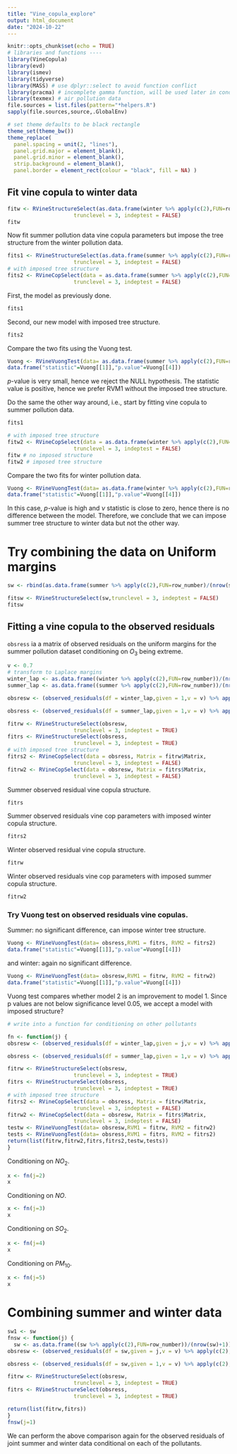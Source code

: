 ```yaml
---
title: "Vine_copula_explore"
output: html_document
date: "2024-10-22"
---
```


```r
knitr::opts_chunk$set(echo = TRUE)
# libraries and functions ----
library(VineCopula)
library(evd)
library(ismev)
library(tidyverse)
library(MASS) # use dplyr::select to avoid function conflict
library(pracma) # incomplete gamma function, will be used later in cond.ext.model for modelling the residual margins
library(texmex) # air pollution data
file.sources = list.files(pattern="*helpers.R")
sapply(file.sources,source,.GlobalEnv)

# set theme defaults to be black rectangle
theme_set(theme_bw())
theme_replace(
  panel.spacing = unit(2, "lines"),
  panel.grid.major = element_blank(),
  panel.grid.minor = element_blank(),
  strip.background = element_blank(),
  panel.border = element_rect(colour = "black", fill = NA) )
```

## Fit vine copula to winter data

```r
fitw <- RVineStructureSelect(as.data.frame(winter %>% apply(c(2),FUN=row_number)/(nrow(winter)+1)),
                     trunclevel = 3, indeptest = FALSE)
fitw
```

Now fit summer pollution data vine copula parameters but impose the tree structure from the winter pollution data.

```r
fits1 <- RVineStructureSelect(as.data.frame(summer %>% apply(c(2),FUN=row_number)/(nrow(summer)+1)),
                     trunclevel = 3, indeptest = FALSE)
# with imposed tree structure
fits2 <- RVineCopSelect(data = as.data.frame(summer %>% apply(c(2),FUN=row_number)/(nrow(summer)+1)), Matrix = fitw$Matrix,
                     trunclevel = 3, indeptest = FALSE)

```
First, the model as previously done.
```r
fits1
```
Second, our new model with imposed tree structure.

```r
fits2
```

Compare the two fits using the Vuong test.

```r
Vuong <- RVineVuongTest(data= as.data.frame(summer %>% apply(c(2),FUN=row_number)/(nrow(summer)+1)),RVM1 = fits1, RVM2 = fits2)
data.frame("statistic"=Vuong[[1]],"p.value"=Vuong[[4]])
```

$p$-value is very small, hence we reject the NULL hypothesis. The statistic value is positive, hence we prefer RVM1 without the imposed tree structure.

Do the same the other way around, i.e., start by fitting vine copula to summer pollution data.

```r
fits1
```

```r
# with imposed tree structure
fitw2 <- RVineCopSelect(data = as.data.frame(winter %>% apply(c(2),FUN=row_number)/(nrow(winter)+1)), Matrix = fits1$Matrix,
                     trunclevel = 3, indeptest = FALSE)
fitw # no imposed structure
fitw2 # imposed tree structure
```
 Compare the two fits for winter pollution data.
 
```r
Vuong <- RVineVuongTest(data= as.data.frame(winter %>% apply(c(2),FUN=row_number)/(nrow(winter)+1)),RVM1 = fitw, RVM2 = fitw2)
data.frame("statistic"=Vuong[[1]],"p.value"=Vuong[[4]])
```

In this case, $p$-value is high and $\nu$ statistic is close to zero, hence there is no difference between the model. Therefore, we conclude that we can impose summer tree structure to winter data but not the other way.

# Try combining the data on Uniform margins

```r
sw <- rbind(as.data.frame(summer %>% apply(c(2),FUN=row_number)/(nrow(summer)+1)),as.data.frame(winter %>% apply(c(2),FUN=row_number)/(nrow(winter)+1)))

fitsw <- RVineStructureSelect(sw,trunclevel = 3, indeptest = FALSE)
fitsw
```


## Fitting a vine copula to the observed residuals

`obsress` ia a matrix of observed residuals on the uniform margins for the summer pollution dataset conditioning on $O_3$ being extreme.

```r
v <- 0.7
# transform to Laplace margins
winter_lap <- as.data.frame((winter %>% apply(c(2),FUN=row_number))/(nrow(winter)+1)) %>% apply(c(1,2),FUN=unif_laplace_pit) %>% as.data.frame()
summer_lap <- as.data.frame((summer %>% apply(c(2),FUN=row_number))/(nrow(summer)+1)) %>% apply(c(1,2),FUN=unif_laplace_pit) %>% as.data.frame()

obsresw <- (observed_residuals(df = winter_lap,given = 1,v = v) %>% apply(c(2),FUN=row_number))/(nrow(winter_lap)*(1-v)+1)

obsress <- (observed_residuals(df = summer_lap,given = 1,v = v) %>% apply(c(2),FUN=row_number))/(nrow(summer_lap)*(1-v)+1)

fitrw <- RVineStructureSelect(obsresw,
                     trunclevel = 3, indeptest = TRUE)
fitrs <- RVineStructureSelect(obsress,
                     trunclevel = 3, indeptest = TRUE)
# with imposed tree structure
fitrs2 <- RVineCopSelect(data = obsress, Matrix = fitrw$Matrix,
                     trunclevel = 3, indeptest = FALSE)
fitrw2 <- RVineCopSelect(data = obsresw, Matrix = fitrs$Matrix,
                     trunclevel = 3, indeptest = FALSE)
```

 Summer observed residual vine copula structure.
 
```r
fitrs
```
 
Summer observed residuals vine cop parameters with imposed winter copula structure.
 
```r
fitrs2
```
 
Winter observed residual vine copula structure.
  
```r
fitrw
```

Winter observed residuals vine cop parameters with imposed summer copula structure.
 
```r
fitrw2
```

### Try Vuong test on observed residuals vine copulas.

Summer: no significant difference, can impose winter tree structure.
```r
Vuong <- RVineVuongTest(data= obsress,RVM1 = fitrs, RVM2 = fitrs2)
data.frame("statistic"=Vuong[[1]],"p.value"=Vuong[[4]])
```
and winter: again no significant difference.

```r
Vuong <- RVineVuongTest(data= obsresw,RVM1 = fitrw, RVM2 = fitrw2)
data.frame("statistic"=Vuong[[1]],"p.value"=Vuong[[4]])
```

Vuong test compares whether model $2$ is an improvement to model $1$. Since p values are not below significance level $0.05$, we accept a model with imposed structure?

```r
# write into a function for conditioning on other pollutants

fn <- function(j) {
obsresw <- (observed_residuals(df = winter_lap,given = j,v = v) %>% apply(c(2),FUN=row_number))/(nrow(winter_lap)*(1-v)+1)

obsress <- (observed_residuals(df = summer_lap,given = 1,v = v) %>% apply(c(2),FUN=row_number))/(nrow(summer_lap)*(1-v)+1)

fitrw <- RVineStructureSelect(obsresw,
                     trunclevel = 3, indeptest = TRUE)
fitrs <- RVineStructureSelect(obsress,
                     trunclevel = 3, indeptest = TRUE)
# with imposed tree structure
fitrs2 <- RVineCopSelect(data = obsress, Matrix = fitrw$Matrix,
                     trunclevel = 3, indeptest = FALSE)
fitrw2 <- RVineCopSelect(data = obsresw, Matrix = fitrs$Matrix,
                     trunclevel = 3, indeptest = FALSE)
testw <- RVineVuongTest(data= obsresw,RVM1 = fitrw, RVM2 = fitrw2)
tests <- RVineVuongTest(data= obsress,RVM1 = fitrs, RVM2 = fitrs2)
return(list(fitrw,fitrw2,fitrs,fitrs2,testw,tests))
}
```

Conditioning on $NO_2$.

```r
x <- fn(j=2)
x
```

Conditioning on $NO$.

```r
x <- fn(j=3)
x
```

Conditioning on $SO_2$.

```r
x <- fn(j=4)
x
```

Conditioning on $PM_{10}$.

```r
x <- fn(j=5)
x
```

# Combining summer and winter data

```r
sw1 <- sw
fnsw <- function(j) {
  sw <- as.data.frame((sw %>% apply(c(2),FUN=row_number))/(nrow(sw)+1)) %>% apply(c(1,2),FUN=unif_laplace_pit) %>% as.data.frame()
obsresw <- (observed_residuals(df = sw,given = j,v = v) %>% apply(c(2),FUN=row_number))/(nrow(sw)*(1-v)+1)

obsress <- (observed_residuals(df = sw,given = 1,v = v) %>% apply(c(2),FUN=row_number))/(nrow(sw)*(1-v)+1)

fitrw <- RVineStructureSelect(obsresw,
                     trunclevel = 3, indeptest = TRUE)
fitrs <- RVineStructureSelect(obsress,
                     trunclevel = 3, indeptest = TRUE)

return(list(fitrw,fitrs))
}
fnsw(j=1)
```
We can perform the above comparison again for the observed residuals of joint summer and winter data conditional on each of the pollutants.